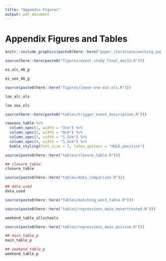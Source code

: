 ```yaml
---
title: "Appendix Figures"
output: pdf_document
---
```


<!-- ```{r setup, include=FALSE} -->
<!-- knitr::opts_chunk$set(echo = TRUE) -->
<!-- ``` -->

# Appendix Figures and Tables \label{section:appendixf}


```{=latex}
\begin{figure}[t]
```
```r
knitr::include_graphics(paste0(here::here("paper_iterations/working_paper_december_2021/sample_crime_log.png")))
```
```{=latex}
\caption{An Example of a Daily Crime Log \label{crime_log}}
\textit{Notes:} The main analysis uses data from 38 universities' Daily Crime Logs - each unique in their own respect. All Daily Crime Logs had to be requested from each university and harmonized using pattern matching.
\end{figure}
```


```r
source(here::here(paste0("figures/event_study_final_dec13.R")))
```


```{=latex}
\begin{figure}[t]
```
```r
es_alc_46_g
```
```{=latex}
\caption{Event Study for Alcohol Offenses \label{es_alc_46_g}}
\textit{Notes:} The shaded area point estimate represents an entire moratorium period for each university. Hence, the shaded area point estimate has varying amounts of days within based on the university. For instance, Arkansas State University had a 39 day moratorium and therefore their shaded area point estimate would be identified by the 39 moratorium days. Point estimates not within the shaded region are 46 day periods. Number of days within a period was chosen to give approximately two median-length (46 days) moratorium on each side of the shaded area. All periods are normalized by the 46-day period before the moratorium. Alcohol offenses are defined as alcohol offenses per-25000 enrolled students. Controls include holiday, spring semester, day of the week and university by academic year. Standard errors clustered by university. All errorbars represent 95\% confidence intervals.
\end{figure}
```



```{=latex}
\begin{figure}[t]
```
```r
es_sex_46_g
```
```{=latex}
\caption{Event Study for Sexual Assault Offenses \label{es_sex_46_g}}
\textit{Notes:} The shaded area point estimate represents an entire moratorium period for each university. Hence, the shaded area point estimate has varying amounts of days within based on the university. For instance, Arkansas State University had a 39 day moratorium and therefore their shaded area point estimate would be identified by the 39 moratorium days. Point estimates not within the shaded region are 46 day periods. Number of days within a period was chosen to give approximately two median-length (46 days) moratorium on each side of the shaded area. All periods are normalized by the 46-day period before the moratorium. Sexual assault offenses are defined as sexual assault offenses per-25000 enrolled students. Controls include holiday, spring semester, day of the week and university by academic year. Standard errors clustered by university. All errorbars represent 95\% confidence intervals.
\end{figure}
```


```r
source(paste0(here::here("figures/leave-one-out-ols.R")))
```



```{=latex}
\begin{figure}[t]
```
```r
loo_alc_ols
```
```{=latex}
\caption{Leave-one-out OLS Regressions of Alcohol Offenses \label{loo_alc_ols}}
\textit{Notes:} Each point represents specification (3) from Table \ref{main_table} with one university omitted from the sample. Offenses are per-25000 enrolled students. Errorbars represent 95\% confidence intervals. Weekends includes only Friday, Saturday, Sunday, while weekdays includes Monday through Thursday.
\end{figure}
```


```{=latex}
\begin{figure}[t]
```
```r
loo_sex_ols
```
```{=latex}
\caption{Leave-one-out OLS Regressions of Sexual Assaults \label{loo_sex_ols}}
\textit{Notes:} Each point represents specification (3) from Table \ref{main_table} with one university omitted from the sample. Offenses are per-25000 enrolled students. Errorbars represent 95\% confidence intervals. Weekends includes only Friday, Saturday, Sunday, while weekdays includes Monday through Thursday.
\end{figure}
```


```r
source(here::here(paste0("tables/trigger_event_description.R")))
```

```r
reasons_table %>% 
  column_spec(1, width = "3cm") %>% 
  column_spec(2, width = "8cm") %>% 
  column_spec(3, width = "1.5cm") %>% 
  column_spec(4, width = "1.5cm") %>% 
  kable_styling(font_size = 7, latex_options = "HOLD_position")
```



```r
source(paste0(here::here("tables/closure_table.R")))
```


```r
## closure_table
closure_table
```

```r
source(paste0(here::here("tables/data_comparison.R")))
```


```r
## data_used
data_used
```


```r
source(paste0(here::here("Tables/matching_word_table.R")))
```

\begin{landscape}
```r
kable(top_categories, booktabs = T, caption = "\\label{top_categories}The Top 30 Most Frequently Reported Incidents") %>%
  kable_styling(latex_options = c("scale_down", "HOLD_position")) %>%
  footnote(list("Numbers in parenthesis denote the frequency of offense in the data. These offenses represent the  30 most frequent crimes in each category after the pattern-matching algorithm is applied."),
               threeparttable = T)
```
\end{landscape}

```r
source(paste0(here::here('tables/regressions_main_nevertreated.R')))
```

```r
weekend_table_allschools
```



```r
source(paste0(here::here("tables/regressions_main_poisson.R")))
```

```r
## main_table_p
main_table_p
```

```r
## weekend_table_p
weekend_table_p
```




